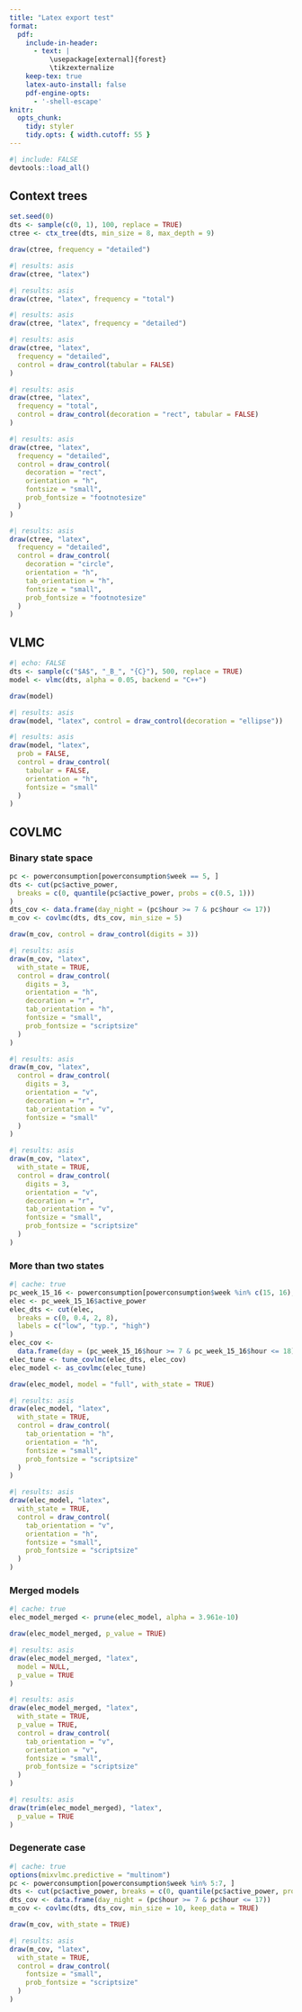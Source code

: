 ```yaml
---
title: "Latex export test"
format: 
  pdf:
    include-in-header: 
      - text: |
          \usepackage[external]{forest}
          \tikzexternalize
    keep-tex: true
    latex-auto-install: false
    pdf-engine-opts:
      - '-shell-escape'
knitr:
  opts_chunk: 
    tidy: styler
    tidy.opts: { width.cutoff: 55 }
---
```


```r
#| include: FALSE
devtools::load_all()
```

## Context trees

```r
set.seed(0)
dts <- sample(c(0, 1), 100, replace = TRUE)
ctree <- ctx_tree(dts, min_size = 8, max_depth = 9)
```

```r
draw(ctree, frequency = "detailed")
```

```r
#| results: asis
draw(ctree, "latex")
```

```r
#| results: asis
draw(ctree, "latex", frequency = "total")
```
```r
#| results: asis
draw(ctree, "latex", frequency = "detailed")
```
```r
#| results: asis
draw(ctree, "latex",
  frequency = "detailed",
  control = draw_control(tabular = FALSE)
)
```
```r
#| results: asis
draw(ctree, "latex",
  frequency = "total",
  control = draw_control(decoration = "rect", tabular = FALSE)
)
```
```r
#| results: asis
draw(ctree, "latex",
  frequency = "detailed",
  control = draw_control(
    decoration = "rect",
    orientation = "h",
    fontsize = "small",
    prob_fontsize = "footnotesize"
  )
)
```
```r
#| results: asis
draw(ctree, "latex",
  frequency = "detailed",
  control = draw_control(
    decoration = "circle",
    orientation = "h",
    tab_orientation = "h",
    fontsize = "small",
    prob_fontsize = "footnotesize"
  )
)
```

## VLMC
```r
#| echo: FALSE
dts <- sample(c("$A$", "_B_", "{C}"), 500, replace = TRUE)
model <- vlmc(dts, alpha = 0.05, backend = "C++")
```

```r
draw(model)
```

```r
#| results: asis
draw(model, "latex", control = draw_control(decoration = "ellipse"))
```

```r
#| results: asis
draw(model, "latex",
  prob = FALSE,
  control = draw_control(
    tabular = FALSE,
    orientation = "h",
    fontsize = "small"
  )
)
```


## COVLMC
### Binary state space
```r
pc <- powerconsumption[powerconsumption$week == 5, ]
dts <- cut(pc$active_power,
  breaks = c(0, quantile(pc$active_power, probs = c(0.5, 1)))
)
dts_cov <- data.frame(day_night = (pc$hour >= 7 & pc$hour <= 17))
m_cov <- covlmc(dts, dts_cov, min_size = 5)
```

```r
draw(m_cov, control = draw_control(digits = 3))
```

```r
#| results: asis
draw(m_cov, "latex",
  with_state = TRUE,
  control = draw_control(
    digits = 3,
    orientation = "h",
    decoration = "r",
    tab_orientation = "h",
    fontsize = "small",
    prob_fontsize = "scriptsize"
  )
)
```
```r
#| results: asis
draw(m_cov, "latex",
  control = draw_control(
    digits = 3,
    orientation = "v",
    decoration = "r",
    tab_orientation = "v",
    fontsize = "small"
  )
)
```
```r
#| results: asis
draw(m_cov, "latex",
  with_state = TRUE,
  control = draw_control(
    digits = 3,
    orientation = "v",
    decoration = "r",
    tab_orientation = "v",
    fontsize = "small",
    prob_fontsize = "scriptsize"
  )
)
```

### More than two states
```r
#| cache: true
pc_week_15_16 <- powerconsumption[powerconsumption$week %in% c(15, 16), ]
elec <- pc_week_15_16$active_power
elec_dts <- cut(elec,
  breaks = c(0, 0.4, 2, 8),
  labels = c("low", "typ.", "high")
)
elec_cov <-
  data.frame(day = (pc_week_15_16$hour >= 7 & pc_week_15_16$hour <= 18))
elec_tune <- tune_covlmc(elec_dts, elec_cov)
elec_model <- as_covlmc(elec_tune)
```

```r
draw(elec_model, model = "full", with_state = TRUE)
```
```r
#| results: asis
draw(elec_model, "latex",
  with_state = TRUE,
  control = draw_control(
    tab_orientation = "h",
    orientation = "h",
    fontsize = "small",
    prob_fontsize = "scriptsize"
  )
)
```

```r
#| results: asis
draw(elec_model, "latex",
  with_state = TRUE,
  control = draw_control(
    tab_orientation = "v",
    orientation = "h",
    fontsize = "small",
    prob_fontsize = "scriptsize"
  )
)
```

### Merged models
```r
#| cache: true
elec_model_merged <- prune(elec_model, alpha = 3.961e-10)
```

```r
draw(elec_model_merged, p_value = TRUE)
```


```r
#| results: asis
draw(elec_model_merged, "latex",
  model = NULL,
  p_value = TRUE
)
```

```r
#| results: asis
draw(elec_model_merged, "latex",
  with_state = TRUE,
  p_value = TRUE,
  control = draw_control(
    tab_orientation = "v",
    orientation = "v",
    fontsize = "small",
    prob_fontsize = "scriptsize"
  )
)
```

```r
#| results: asis
draw(trim(elec_model_merged), "latex",
  p_value = TRUE
)
```
### Degenerate case
```r
#| cache: true
options(mixvlmc.predictive = "multinom")
pc <- powerconsumption[powerconsumption$week %in% 5:7, ]
dts <- cut(pc$active_power, breaks = c(0, quantile(pc$active_power, probs = c(0.5, 1))))
dts_cov <- data.frame(day_night = (pc$hour >= 7 & pc$hour <= 17))
m_cov <- covlmc(dts, dts_cov, min_size = 10, keep_data = TRUE)
```

```r
draw(m_cov, with_state = TRUE)
```

```r
#| results: asis
draw(m_cov, "latex",
  with_state = TRUE,
  control = draw_control(
    fontsize = "small",
    prob_fontsize = "scriptsize"
  )
)
```

